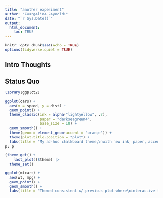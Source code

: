 ```yaml
---
title: "another experiment"
author: "Evangeline Reynolds"
date: "`r Sys.Date()`"
output: 
  html_document:
    toc: TRUE
---
```


```r
knitr::opts_chunk$set(echo = TRUE)
options(tidyverse.quiet = TRUE)
```




## Intro Thoughts


## Status Quo

```r
library(ggplot2)

ggplot(cars) +
  aes(x = speed, y = dist) + 
  geom_point() +
  theme_classic(ink = alpha("lightyellow", .7),
                paper = "darkseagreen4",
                base_size = 18) + 
  geom_smooth() + 
  theme(geom = element_geom(accent = "orange")) + 
  theme(plot.title.position = "plot") +
  labs(title = "My ad-hoc chalkboard theme,\nwith new ink, paper, accent arguments!") ->
p; p
  
(theme_get() + 
    last_plot()$theme) |> 
  theme_set()

ggplot(mtcars) + 
  aes(wt, mpg) + 
  geom_point() + 
  geom_smooth() + 
  labs(title = "Themed consistent w/ previous plot where\ninteractive theming work was done!")
```


